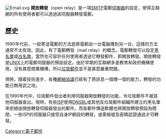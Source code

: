 {{unreferenced|time=2015-06-25T06:07:29+00:00}}
{{TA
|G1=IT
}}
[[Image:Email.svg|thumb]]
'''開放轉發'''（open relay）是一項[[SMTP|SMTP]]電郵[[伺服器|伺服器]]的設定，使得互聯網的所有使用者都可以透過該伺服器轉發電郵。

==歷史==
1990年代前，一般寄送電郵的方法是將電郵由一台電腦傳到另一台，這樣的方法通常不太有效。因此，有了電郵轉發（mail relay）的概念。電郵轉發可以設定[[黑名單|黑名單]]或[[白名單|白名單]]，當然也可容許任何使用者透過它轉發郵件，即開放轉發。開放轉發是[[UNIX|UNIX]]上的電郵伺服器的預設設定。由於早期的互聯網多是教育和政府機構使用，沒有甚麼商業機構，所以[[垃圾郵件|垃圾郵件]]並不是甚麼嚴重問題。

現時，隨着技術進步，各種[[網絡協議|網絡協議]]已經有了將訊息一個傳一個的能力，轉發的功能已無用武之地。

在1990年代中，垃圾郵件發出者利用伺服器開放轉發的功能，令垃圾郵件不被其他伺服器查出。現時，有些[[ISP|ISP]]使用[[DNSBL|DNSBL]]或其他反垃圾郵件組織所建立的黑名單來拒絕由開放轉發伺服器發出的郵件。而各郵件傳送軟體也將開放轉發預設為關閉，一些ISP的伺服器只接受自身IP網段的轉發，或需帳號及密碼認證通過才可轉發。

[[Category:電子郵件|Category:電子郵件]]